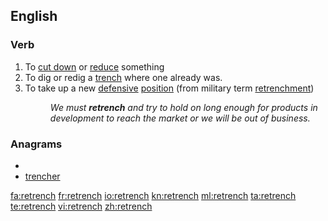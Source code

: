 ==English==

===Verb===
{{en-verb|retrenches|retrenching|retrenched|retrenched}}

# To [[cut down]] or [[reduce]] something
# To dig or redig a [[trench]] where one already was.
# To take up a new [[defensive]] [[position]] (from military term [[retrenchment]])
#:''We must '''retrench''' and try to hold on long enough for products in development to reach the market or we will be out of business.''

===Anagrams===
* {{alphagram|ceehnrrt}}
* [[trencher#English|trencher]]

[[fa:retrench]]
[[fr:retrench]]
[[io:retrench]]
[[kn:retrench]]
[[ml:retrench]]
[[ta:retrench]]
[[te:retrench]]
[[vi:retrench]]
[[zh:retrench]]